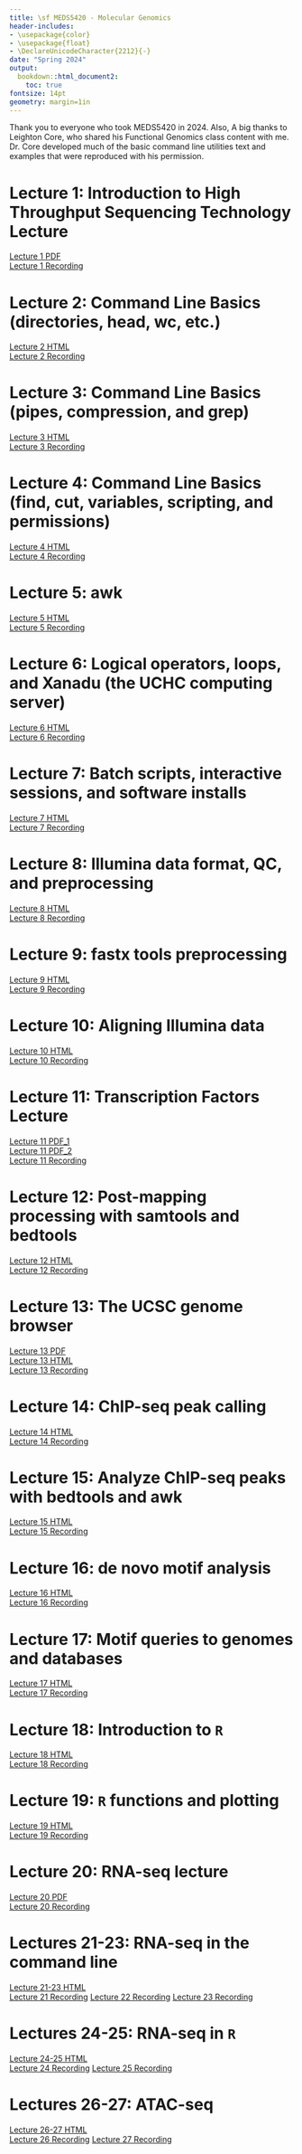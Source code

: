 ```yaml
---
title: \sf MEDS5420 - Molecular Genomics
header-includes:
- \usepackage{color}
- \usepackage{float}
- \DeclareUnicodeCharacter{2212}{-}
date: "Spring 2024"
output:
  bookdown::html_document2:
    toc: true
fontsize: 14pt
geometry: margin=1in
---
```



Thank you to everyone who took MEDS5420 in 2024. Also, A big thanks to Leighton Core, who shared his Functional Genomics class content with me. Dr. Core developed much of the basic command line utilities text and examples that were reproduced with his permission. 


# Lecture 1: Introduction to High Throughput Sequencing Technology Lecture

[Lecture 1 PDF](https://guertinlab.github.io/meds5420/Lecture_1/Lecture_1.pdf) \
[Lecture 1 Recording](http://guertinlab.cam.uchc.edu/meds5420_2024/Lecture_1_2024.mp4)

# Lecture 2: Command Line Basics (directories, head, wc, etc.)

[Lecture 2 HTML](https://guertinlab.github.io/meds5420/Lecture_2/Lecture_2.html) \
[Lecture 2 Recording](http://guertinlab.cam.uchc.edu/meds5420_2024/Lecture_2_2024.mp4)

# Lecture 3: Command Line Basics (pipes, compression, and grep)

[Lecture 3 HTML](https://guertinlab.github.io/meds5420/Lecture_3/Lecture_3.html) \
[Lecture 3 Recording](http://guertinlab.cam.uchc.edu/meds5420_2024/Lecture_3_2024.mp4)


# Lecture 4: Command Line Basics (find, cut, variables, scripting, and permissions)

[Lecture 4 HTML](https://guertinlab.github.io/meds5420/Lecture_4/Lecture_4.html) \
[Lecture 4 Recording](http://guertinlab.cam.uchc.edu/meds5420_2024/Lecture_4_2024.mp4)


# Lecture 5: awk 

[Lecture 5 HTML](https://guertinlab.github.io/meds5420/Lecture_5/Lecture_5.html) \
[Lecture 5 Recording](http://guertinlab.cam.uchc.edu/meds5420_2024/Lecture_5_2024.mp4)

# Lecture 6: Logical operators, loops, and Xanadu (the UCHC computing server)

[Lecture 6 HTML](https://guertinlab.github.io/meds5420/Lecture_6/Lecture_6.html) \
[Lecture 6 Recording](http://guertinlab.cam.uchc.edu/meds5420_2024/Lecture_6_2024.mp4)

# Lecture 7: Batch scripts, interactive sessions, and software installs

[Lecture 7 HTML](https://guertinlab.github.io/meds5420/Lecture_7/Lecture_7.html) \
[Lecture 7 Recording](http://guertinlab.cam.uchc.edu/meds5420_2024/Lecture_7_2024.mp4)

# Lecture 8: Illumina data format, QC, and preprocessing

[Lecture 8 HTML](https://guertinlab.github.io/meds5420/Lecture_8/Lecture_8.html) \
[Lecture 8 Recording](http://guertinlab.cam.uchc.edu/meds5420_2024/Lecture_8_2024.mp4)

# Lecture 9: fastx tools preprocessing

[Lecture 9 HTML](https://guertinlab.github.io/meds5420/Lecture_9/Lecture_9.html) \
[Lecture 9 Recording](http://guertinlab.cam.uchc.edu/meds5420_2024/Lecture_9_2024.mp4)

# Lecture 10: Aligning Illumina data

[Lecture 10 HTML](https://guertinlab.github.io/meds5420/Lecture__10/Lecture_10.html) \
[Lecture 10 Recording](http://guertinlab.cam.uchc.edu/meds5420_2024/Lecture_10_2024.mp4)

# Lecture 11: Transcription Factors Lecture

[Lecture 11 PDF_1](https://guertinlab.github.io/meds5420/Lecture__11/Lecture_11_1.pdf) \
[Lecture 11 PDF_2](https://guertinlab.github.io/meds5420/Lecture__11/Lecture_11_2.pdf) \
[Lecture 11 Recording](http://guertinlab.cam.uchc.edu/meds5420_2023/230222_Lec11_recording.mp4)

# Lecture 12: Post-mapping processing with samtools and bedtools

[Lecture 12 HTML](https://guertinlab.github.io/meds5420/Lecture__12/Lecture_12.html) \
[Lecture 12 Recording](http://guertinlab.cam.uchc.edu/meds5420_2024/Lecture_12_2024.mp4)

# Lecture 13: The UCSC genome browser

[Lecture 13 PDF](https://guertinlab.github.io/meds5420/Lecture__13/Lecture_13.pdf) \
[Lecture 13 HTML](https://guertinlab.github.io/meds5420/Lecture__13/Lecture_13.html) \
[Lecture 13 Recording](http://guertinlab.cam.uchc.edu/meds5420_2023/230301_Lec13_recording.mp4)

# Lecture 14: ChIP-seq peak calling

[Lecture 14 HTML](https://guertinlab.github.io/meds5420/Lecture__14/Lecture_14.html) \
[Lecture 14 Recording](http://guertinlab.cam.uchc.edu/meds5420_2024/Lecture_14_2024.mp4)

# Lecture 15: Analyze ChIP-seq peaks with bedtools and awk

[Lecture 15 HTML](https://guertinlab.github.io/meds5420/Lecture__15/Lecture_15.html) \
[Lecture 15 Recording](http://guertinlab.cam.uchc.edu/meds5420_2024/Lecture_15_2024.mp4)

# Lecture 16: de novo motif analysis

[Lecture 16 HTML](https://guertinlab.github.io/meds5420/Lecture__16/Lecture_16.html) \
[Lecture 16 Recording](http://guertinlab.cam.uchc.edu/meds5420_2024/Lecture_16_2024.mp4)

# Lecture 17: Motif queries to genomes and databases

[Lecture 17 HTML](https://guertinlab.github.io/meds5420/Lecture__17/Lecture_17.html) \
[Lecture 17 Recording](http://guertinlab.cam.uchc.edu/meds5420_2024/Lecture_17_2024.mp4)

# Lecture 18: Introduction to `R`

[Lecture 18 HTML](https://guertinlab.github.io/meds5420/Lecture__18/Lecture_18.html) \
[Lecture 18 Recording](http://guertinlab.cam.uchc.edu/meds5420_2024/Lecture_18_2024.mp4)

# Lecture 19: `R` functions and plotting

[Lecture 19 HTML](https://guertinlab.github.io/meds5420/Lecture__19/Lecture_19.html) \
[Lecture 19 Recording](http://guertinlab.cam.uchc.edu/meds5420_2024/Lecture_19_2024.mp4)

# Lecture 20: RNA-seq lecture

[Lecture 20 PDF](https://guertinlab.github.io/meds5420/Lecture__20/Lecture_20.pdf) \
[Lecture 20 Recording](http://guertinlab.cam.uchc.edu/meds5420_2024/Lecture_20_2024.mp4)


# Lectures 21-23: RNA-seq in the command line

[Lecture 21-23 HTML](https://guertinlab.github.io/meds5420/Lecture__21/Lectures_21_to_23.html) \
[Lecture 21 Recording](http://guertinlab.cam.uchc.edu/meds5420_2024/Lecture_21_2024.mp4)
[Lecture 22 Recording](http://guertinlab.cam.uchc.edu/meds5420_2024/Lecture_22_2024.mp4)
[Lecture 23 Recording](http://guertinlab.cam.uchc.edu/meds5420_2024/Lecture_23_2024.mp4)

# Lectures 24-25: RNA-seq in `R`

[Lecture 24-25 HTML](https://guertinlab.github.io/meds5420/Lecture__24/Lectures_24_to_25.html) \
[Lecture 24 Recording](http://guertinlab.cam.uchc.edu/meds5420_2024/Lecture_24_2024.mp4)
[Lecture 25 Recording](http://guertinlab.cam.uchc.edu/meds5420_2024/Lecture_25_2024.mp4)

# Lectures 26-27: ATAC-seq

[Lecture 26-27 HTML](https://guertinlab.github.io/meds5420/Lecture__26/Lectures_26_to_27.html) \
[Lecture 26 Recording](http://guertinlab.cam.uchc.edu/meds5420_2023/230424_Lec26_recording.mp4)
[Lecture 27 Recording](http://guertinlab.cam.uchc.edu/meds5420_2023/230426_Lec27_recording.mp4)
